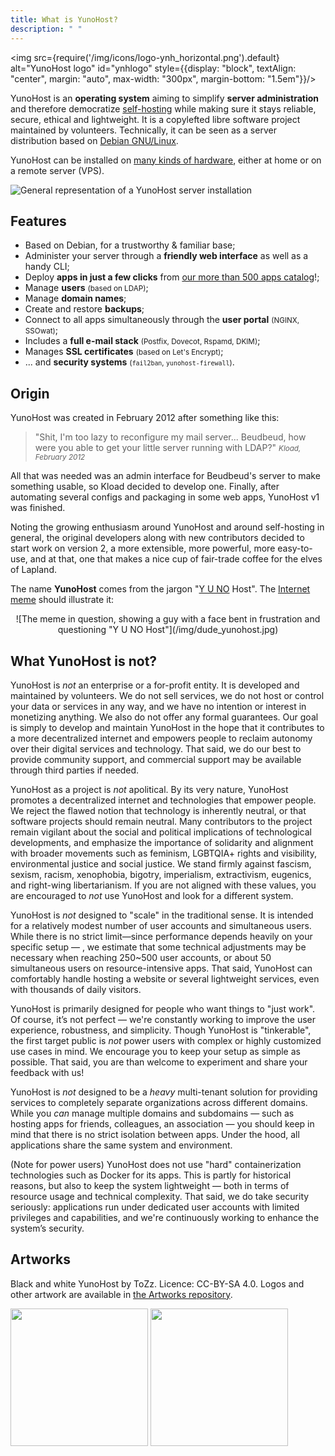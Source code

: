 ```yaml
---
title: What is YunoHost?
description: " "
---
```


<img src={require('/img/icons/logo-ynh_horizontal.png').default} alt="YunoHost logo" id="ynhlogo" style={{display: "block", textAlign: "center", margin: "auto", max-width: "300px", margin-bottom: "1.5em"}}/>

YunoHost is an **operating system** aiming to simplify **server administration** and therefore democratize [self-hosting](/admin/self_hosting) while making sure it stays reliable, secure, ethical and lightweight. It is a copylefted libre software project maintained by volunteers. Technically, it can be seen as a server distribution based on [Debian GNU/Linux](https://debian.org).

YunoHost can be installed on [many kinds of hardware](/admin/install/install_on), either at home or on a remote server (VPS).

![General representation of a YunoHost server installation](/img/internet_topologies_with_ynh.png?resize=600)

## Features

- <SmallInline url='/img/icons/logo-debian.png' alt="debian logo"/> Based on Debian, for a trustworthy & familiar base;
- <SmallInline url='/img/icons/icon-tools.png' alt="tools logo"/> Administer your server through a **friendly web interface** as well as a handy CLI;
- <SmallInline url='/img/icons/icon-package.png' alt="package logo"/> Deploy **apps in just a few clicks** from [our more than 500 apps catalog](https://apps.yunohost.org)!;
- <SmallInline url='/img/icons/icon-users.png' alt="users logo"/> Manage **users** <small>(based on LDAP)</small>;
- <SmallInline url='/img/icons/icon-globe.png' alt="globe logo"/> Manage **domain names**;
- <SmallInline url='/img/icons/icon-medic.png' alt="medic logo"/> Create and restore **backups**;
- <SmallInline url='/img/icons/icon-door.png' alt="door logo"/> Connect to all apps simultaneously through the **user portal** <small>(NGINX, SSOwat)</small>;
- <SmallInline url='/img/icons/icon-mail.png' alt="mail logo"/> Includes a **full e-mail stack** <small>(Postfix, Dovecot, Rspamd, DKIM)</small>;
- <SmallInline url='/img/icons/icon-lock.png' alt="lock logo"/> Manages **SSL certificates** <small>(based on Let's Encrypt)</small>;
- <SmallInline url='/img/icons/icon-shield.png' alt="shield logo"/>... and **security systems** <small>(`fail2ban`, `yunohost-firewall`)</small>.

## Origin

YunoHost was created in February 2012 after something like this:

> "Shit, I'm too lazy to reconfigure my mail server... Beudbeud, how were you able to get your little server running with LDAP?"
> <small>*Kload, February 2012*</small>

All that was needed was an admin interface for Beudbeud's server to make something usable, so Kload decided to develop one. Finally, after automating several configs and packaging in some web apps, YunoHost v1 was finished.

Noting the growing enthusiasm around YunoHost and around self-hosting in general, the original developers along with new contributors decided to start work on version 2, a more extensible, more powerful, more easy-to-use, and at that, one that makes a nice cup of fair-trade coffee for the elves of Lapland.

The name **YunoHost** comes from the jargon "[Y U NO](https://knowyourmeme.com/memes/y-u-no-guy) Host". The [Internet meme](https://en.wikipedia.org/wiki/Internet_meme) should illustrate it:

<center>
![The meme in question, showing a guy with a face bent in frustration and questioning "Y U NO Host"](/img/dude_yunohost.jpg)
</center>

## What YunoHost is not?

YunoHost is *not* an enterprise or a for-profit entity. It is developed and maintained by volunteers. We do not sell services, we do not host or control your data or services in any way, and we have no intention or interest in monetizing anything. We also do not offer any formal guarantees. Our goal is simply to develop and maintain YunoHost in the hope that it contributes to a more decentralized internet and empowers people to reclaim autonomy over their digital services and technology. That said, we do our best to provide community support, and commercial support may be available through third parties if needed.

YunoHost as a project is *not* apolitical. By its very nature, YunoHost promotes a decentralized internet and technologies that empower people. We reject the flawed notion that technology is inherently neutral, or that software projects should remain neutral. Many contributors to the project remain vigilant about the social and political implications of technological developments, and emphasize the importance of solidarity and alignment with broader movements such as feminism, LGBTQIA+ rights and visibility, environmental justice and social justice. We stand firmly against fascism, sexism, racism, xenophobia, bigotry, imperialism, extractivism, eugenics, and right-wing libertarianism. If you are not aligned with these values, you are encouraged to *not* use YunoHost and look for a different system.

YunoHost is *not* designed to "scale" in the traditional sense. It is intended for a relatively modest number of user accounts and simultaneous users. While there is no strict limit—since performance depends heavily on your specific setup — , we estimate that some technical adjustments may be necessary when reaching 250~500 user accounts, or about 50 simultaneous users on resource-intensive apps. That said, YunoHost can comfortably handle hosting a website or several lightweight services, even with thousands of daily visitors.

YunoHost is primarily designed for people who want things to "just work". Of course, it’s not perfect — we're constantly working to improve the user experience, robustness, and simplicity. Though YunoHost is "tinkerable", the first target public is *not* power users with complex or highly customized use cases in mind. We encourage you to keep your setup as simple as possible. That said, you are than welcome to experiment and share your feedback with us!

YunoHost is *not* designed to be a *heavy* multi-tenant solution for providing services to completely separate organizations across different domains. While you *can* manage multiple domains and subdomains — such as hosting apps for friends, colleagues, an association — you should keep in mind that there is no strict isolation between apps. Under the hood, all applications share the same system and environment.

(Note for power users) YunoHost does not use "hard" containerization technologies such as Docker for its apps. This is partly for historical reasons, but also to keep the system lightweight — both in terms of resource usage and technical complexity. That said, we do take security seriously: applications run under dedicated user accounts with limited privileges and capabilities, and we're continuously working to enhance the system’s security.

## Artworks

Black and white YunoHost by ToZz. Licence: CC-BY-SA 4.0. Logos and other artwork are available in [the Artworks repository](https://github.com/YunoHost/yunohost-artwork).

<img src="https://raw.githubusercontent.com/YunoHost/yunohost-artwork/refs/heads/main/logos/png/yunohost-logo_black.png" width="220" id="darklogo"/>
<img src="https://raw.githubusercontent.com/YunoHost/yunohost-artwork/refs/heads/main/logos/png/yunohost-logo_white.png" width="220" id="whitelogo"/>
